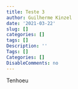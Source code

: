 ```yaml
---
title: Teste 3
author: Guilherme Kinzel
date: '2021-03-22'
slug: []
categories: []
tags: []
Description: ''
Tags: []
Categories: []
DisableComments: no
---
```


Tenhoeu
